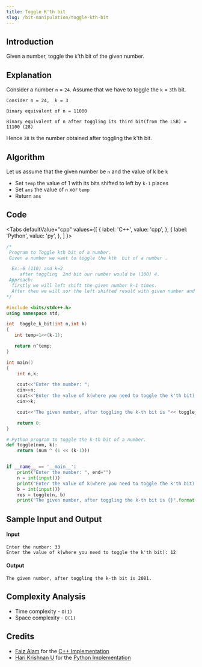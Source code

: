 ```yaml
---
title: Toggle K'th bit
slug: /bit-manipulation/toggle-kth-bit
---
```


## Introduction

Given a number, toggle the `k`'th bit of the given number.

## Explanation

Consider a number `n` = `24`. Assume that we have to toggle the `k` = `3`th bit.

```
Consider n = 24,  k = 3

Binary equivalent of n = 11000

Binary equivalent of n after toggling its third bit(from the LSB) = 11100 (28)
```

Hence `28` is the number obtained after toggling the k'th bit.

## Algorithm

Let us assume that the given number be `n` and the value of k be `k`

-   Set `temp` the value of 1 with its bits shifted to left by `k-1` places
-   Set `ans` the value of `n` xor `temp`
-   Return `ans`

## Code


<Tabs
  defaultValue="cpp"
  values={[
    { label: 'C++', value: 'cpp', },
    { label: 'Python', value: 'py', },
  ]
}>

<TabItem value="cpp">

```cpp
/*
 Program to Toggle kth bit of a number.
 Given a number we want to toggle the kth  bit of a number .

  Ex:-6 (110) and k=2
     after toggling  2nd bit our number would be (100) 4.
 Approach:
  firstly we will left shift the given number k-1 times.
  After then we will xor the left shifted result with given number and return
*/

#include <bits/stdc++.h>
using namespace std;

int  toggle_k_bit(int n,int k)
{
   int temp=1<<(k-1);

   return n^temp;
}

int main()
{
    int n,k;

    cout<<"Enter the number: ";
    cin>>n;
    cout<<"Enter the value of k(where you need to toggle the k'th bit): ";
    cin>>k;

    cout<<"The given number, after toggling the k-th bit is "<< toggle_k_bit(n,k)<<"\n";

    return 0;
}

```

</TabItem>
<TabItem value="py">

```python
# Python program to toggle the k-th bit of a number.
def toggle(num, k):
    return (num ^ (1 << (k-1)))


if __name__ == '__main__':
    print("Enter the number: ", end="")
    n = int(input())
    print("Enter the value of k(where you need to toggle the k'th bit): ", end="")
    b = int(input())
    res = toggle(n, b)
    print("The given number, after toggling the k-th bit is {}".format(res))

```

</TabItem>
</Tabs>

## Sample Input and Output

#### Input

```
Enter the number: 33
Enter the value of k(where you need to toggle the k'th bit): 12
```

#### Output

```
The given number, after toggling the k-th bit is 2081.
```

## Complexity Analysis

-   Time complexity - `O(1)`
-   Space complexity - `O(1)`

## Credits

-   [Faiz Alam](https://github.com/zhcet19) for the [C++ Implementation](https://github.com/TesseractCoding/NeoAlgo/blob/master/C-Plus-Plus/Bit--Manipulation/togglebit.cpp)
-   [Hari Krishnan U](https://github.com/Harikrishnan6336) for the [Python Implementation](https://github.com/TesseractCoding/NeoAlgo/blob/master/Python/Bit--Manipulation/toggle_kth_bit.py)
